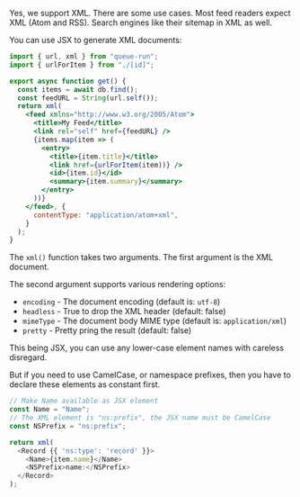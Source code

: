 
Yes, we support XML. There are some use cases. Most feed readers expect XML
(Atom and RSS). Search engines like their sitemap in XML as well.

You can use JSX to generate XML documents:

```jsx
import { url, xml } from "queue-run";
import { urlForItem } from "./[id]";

export async function get() {
  const items = await db.find();
  const feedURL = String(url.self());
  return xml(
    <feed xmlns="http://www.w3.org/2005/Atom">
      <title>My Feed</title>
      <link rel="self" href={feedURL} />
      {items.map(item => (
        <entry>
          <title>{item.title}</title>
          <link href={urlForItem(item))} />
          <id>{item.id}</id>
          <summary>{item.summary}</summary>
        </entry>
      ))}
    </feed>, { 
      contentType: "application/atom+xml",
    }
  );
}
```

The `xml()` function takes two arguments. The first argument is the XML
document.

The second argument supports various rendering options:

- `encoding` - The document encoding (default is: `utf-8`)
- `headless` - True to drop the XML header (default: false)
- `mimeType` - The document body MIME type (default is: `application/xml`)
- `pretty` - Pretty pring the result (default: false)

This being JSX, you can use any lower-case element names with careless disregard.

But if you need to use CamelCase, or namespace prefixes, then you have to
declare these elements as constant first.

```js
// Make Name available as JSX element
const Name = "Name";
// The XML element is "ns:prefix", the JSX name must be CamelCase
const NSPrefix = "ns:prefix";

return xml(
  <Record {{ 'ns:type': 'record' }}>
    <Name>{item.name}</Name>
    <NSPrefix>name:</NSPrefix>
  </Record>
);
```
